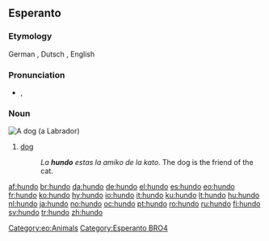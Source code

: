 ==Esperanto==
===Etymology===
German {{term|Hund}}, Dutsch {{term|hond}}, English {{term|hound}}
===Pronunciation===
* {{IPA|lang=eo|/ˈhʌndoʊ/}}, {{SAMPA|lang=eo|/"hundo/}}

===Noun===
[[Image:YellowLabradorLooking.jpg|thumb|A dog (a [[Labrador]])]]
{{eo-noun}}
# [[dog]]
#: ''La '''hundo''' estas la amiko de la kato''. The dog is the friend of the cat.

[[Category:eo:Animals]]
[[Category:Esperanto BRO4]]

[[af:hundo]]
[[br:hundo]]
[[da:hundo]]
[[de:hundo]]
[[el:hundo]]
[[es:hundo]]
[[eo:hundo]]
[[fr:hundo]]
[[ko:hundo]]
[[hy:hundo]]
[[io:hundo]]
[[it:hundo]]
[[ku:hundo]]
[[lt:hundo]]
[[hu:hundo]]
[[nl:hundo]]
[[ja:hundo]]
[[no:hundo]]
[[oc:hundo]]
[[pt:hundo]]
[[ro:hundo]]
[[ru:hundo]]
[[fi:hundo]]
[[sv:hundo]]
[[tr:hundo]]
[[zh:hundo]]